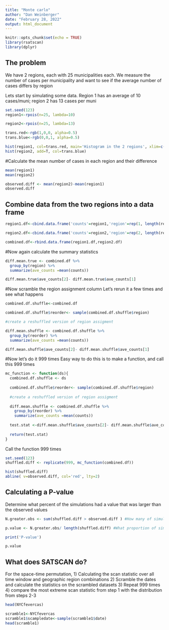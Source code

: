 ```yaml
---
title: "Monte carlo"
author: "Dan Weinberger"
date: "February 28, 2022"
output: html_document
---
```


```r
knitr::opts_chunk$set(echo = TRUE)
library(rsatscan)
library(dplyr)
```

## The problem
We have 2 regions, each with 25 municipalities each. We measure the number of cases per municipality and want to see if the average number of cases differs by region

Lets start by simulating some data. Region 1 has an average of 10 cases/muni; region 2 has 13 cases per muni
```r
set.seed(123)
region1<-rpois(n=25, lambda=10)

region2<-rpois(n=25, lambda=13)
```

```r
trans.red<-rgb(1,0,0, alpha=0.5)
trans.blue<-rgb(0,0,1, alpha=0.5)

hist(region1, col=trans.red, main='Histogram in the 2 regions', xlim=c(0,20), ylim=c(0,10))
hist(region2, add=T, col=trans.blue)
```

#Calculate the mean number of cases in each region and their difference
```r
mean(region1)
mean(region2)

observed.diff <- mean(region2)-mean(region1)
observed.diff
```

## Combine data from the two regions into a data frame

```r
region1.df<-cbind.data.frame('counts'=region1,'region'=rep(1, length(region1)))

region2.df<-cbind.data.frame('counts'=region2,'region'=rep(2, length(region2)))

combined.df<-rbind.data.frame(region1.df,region2.df)
```

#Now again calculate the summary statistics

```r
diff.mean.true <- combined.df %>%
  group_by(region) %>%
  summarize(ave_counts =mean(counts))

diff.mean.true$ave_counts[2]- diff.mean.true$ave_counts[1]

```

#Now scramble the region assignment column
Let's rerun it a few times and see what happens
```r
combined.df.shuffle<-combined.df

combined.df.shuffle$reorder<- sample(combined.df.shuffle$region) 

#create a reshuffled version of region assigment

diff.mean.shuffle <- combined.df.shuffle %>%
  group_by(reorder) %>%
  summarize(ave_counts =mean(counts))

diff.mean.shuffle$ave_counts[2]- diff.mean.shuffle$ave_counts[1]

```

#Now let's do it 999 times
Easy way to do this is to make a function, and call this 999 times

```r
mc_function <- function(ds){
  combined.df.shuffle <- ds
  
  combined.df.shuffle$reorder<- sample(combined.df.shuffle$region) 
  
  #create a reshuffled version of region assigment
  
  diff.mean.shuffle <- combined.df.shuffle %>%
    group_by(reorder) %>%
    summarize(ave_counts =mean(counts))
  
  test.stat <-diff.mean.shuffle$ave_counts[2]- diff.mean.shuffle$ave_counts[1]
  
  return(test.stat)
}

```

Call the function 999 times

```r
set.seed(123)
shuffled.diff <- replicate(999, mc_function(combined.df))
```

```r
hist(shuffled.diff)
abline( v=observed.diff, col='red', lty=2)
```

## Calculating a P-value
Determine what percent of the simulations had a value that was larger than the observed values
```r
N.greater.obs <- sum(shuffled.diff > observed.diff ) #How many of simulations were greater than observed?

p.value <- N.greater.obs/ length(shuffled.diff) #What proportion of simulations greater than observed?

print('P-value')

p.value
```


## What does SATSCAN do?
For the space-time permutation,
1) Calculating the scan statistic over all time window and geographic region combinations
2) Scramble the dates and calculate the statistics on the scrambled datasets
3) Repeat 999 times
4) compare the most extreme scan statistic from step 1 with the distribution from steps 2-3 

```r
head(NYCfevercas)

scramble1<-NYCfevercas
scramble1$scampledate<-sample(scramble1$date)
head(scramble1)
```

